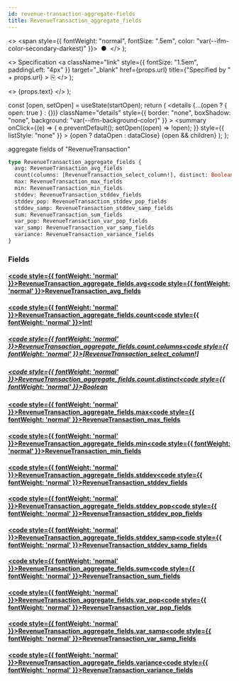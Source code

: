 ```yaml
---
id: revenue-transaction-aggregate-fields
title: RevenueTransaction_aggregate_fields
---
```


<head>
  <meta content="noindex" name="robots" />
  <meta charset="utf-8" />
</head>

  <>
    <span style={{ fontWeight: "normal", fontSize: ".5em", color: "var(--ifm-color-secondary-darkest)" }}>
      &nbsp;●&nbsp;
    </span>
  </>
);

  <>
    Specification
    <a
      className="link"
      style={{ fontSize: "1.5em", paddingLeft: "4px" }}
      target="_blank"
      href={props.url}
      title={"Specified by " + props.url}
    >
      ⎘
    </a>
  </>
);

  <>
    <span className={props.class}>{props.text}</span>
  </>
);


  const [open, setOpen] = useState(startOpen);
  return (
    <details
      {...(open ? { open: true } : {})}
      className="details"
      style={{ border: "none", boxShadow: "none", background: "var(--ifm-background-color)" }}
    >
      <summary
        onClick={(e) => {
          e.preventDefault();
          setOpen((open) => !open);
        }}
        style={{ listStyle: "none" }}
      >
        {open ? dataOpen : dataClose}
      </summary>
      {open && children}
    </details>
  );
};

aggregate fields of "RevenueTransaction"

```graphql
type RevenueTransaction_aggregate_fields {
  avg: RevenueTransaction_avg_fields
  count(columns: [RevenueTransaction_select_column!], distinct: Boolean): Int!
  max: RevenueTransaction_max_fields
  min: RevenueTransaction_min_fields
  stddev: RevenueTransaction_stddev_fields
  stddev_pop: RevenueTransaction_stddev_pop_fields
  stddev_samp: RevenueTransaction_stddev_samp_fields
  sum: RevenueTransaction_sum_fields
  var_pop: RevenueTransaction_var_pop_fields
  var_samp: RevenueTransaction_var_samp_fields
  variance: RevenueTransaction_variance_fields
}
```

### Fields

#### [<code style={{ fontWeight: 'normal' }}>RevenueTransaction_aggregate_fields.<b>avg</b></code>](#)<Bullet />[<code style={{ fontWeight: 'normal' }}><b>RevenueTransaction_avg_fields</b></code>](/docs/api/airdrops/graphql/envio/objects/revenue-transaction-avg-fields.mdx) <Badge class="badge badge--secondary " text="object"/>

#### [<code style={{ fontWeight: 'normal' }}>RevenueTransaction_aggregate_fields.<b>count</b></code>](#)<Bullet />[<code style={{ fontWeight: 'normal' }}><b>Int!</b></code>](/docs/api/airdrops/graphql/envio/scalars/int.mdx) <Badge class="badge badge--secondary badge--non_null" text="non-null"/> <Badge class="badge badge--secondary " text="scalar"/>

##### [<code style={{ fontWeight: 'normal' }}>RevenueTransaction_aggregate_fields.count.<b>columns</b></code>](#)<Bullet />[<code style={{ fontWeight: 'normal' }}><b>[RevenueTransaction_select_column!]</b></code>](/docs/api/airdrops/graphql/envio/enums/revenue-transaction-select-column.mdx) <Badge class="badge badge--secondary " text="list"/> <Badge class="badge badge--secondary " text="enum"/>

##### [<code style={{ fontWeight: 'normal' }}>RevenueTransaction_aggregate_fields.count.<b>distinct</b></code>](#)<Bullet />[<code style={{ fontWeight: 'normal' }}><b>Boolean</b></code>](/docs/api/airdrops/graphql/envio/scalars/boolean.mdx) <Badge class="badge badge--secondary " text="scalar"/>

#### [<code style={{ fontWeight: 'normal' }}>RevenueTransaction_aggregate_fields.<b>max</b></code>](#)<Bullet />[<code style={{ fontWeight: 'normal' }}><b>RevenueTransaction_max_fields</b></code>](/docs/api/airdrops/graphql/envio/objects/revenue-transaction-max-fields.mdx) <Badge class="badge badge--secondary " text="object"/>

#### [<code style={{ fontWeight: 'normal' }}>RevenueTransaction_aggregate_fields.<b>min</b></code>](#)<Bullet />[<code style={{ fontWeight: 'normal' }}><b>RevenueTransaction_min_fields</b></code>](/docs/api/airdrops/graphql/envio/objects/revenue-transaction-min-fields.mdx) <Badge class="badge badge--secondary " text="object"/>

#### [<code style={{ fontWeight: 'normal' }}>RevenueTransaction_aggregate_fields.<b>stddev</b></code>](#)<Bullet />[<code style={{ fontWeight: 'normal' }}><b>RevenueTransaction_stddev_fields</b></code>](/docs/api/airdrops/graphql/envio/objects/revenue-transaction-stddev-fields.mdx) <Badge class="badge badge--secondary " text="object"/>

#### [<code style={{ fontWeight: 'normal' }}>RevenueTransaction_aggregate_fields.<b>stddev_pop</b></code>](#)<Bullet />[<code style={{ fontWeight: 'normal' }}><b>RevenueTransaction_stddev_pop_fields</b></code>](/docs/api/airdrops/graphql/envio/objects/revenue-transaction-stddev-pop-fields.mdx) <Badge class="badge badge--secondary " text="object"/>

#### [<code style={{ fontWeight: 'normal' }}>RevenueTransaction_aggregate_fields.<b>stddev_samp</b></code>](#)<Bullet />[<code style={{ fontWeight: 'normal' }}><b>RevenueTransaction_stddev_samp_fields</b></code>](/docs/api/airdrops/graphql/envio/objects/revenue-transaction-stddev-samp-fields.mdx) <Badge class="badge badge--secondary " text="object"/>

#### [<code style={{ fontWeight: 'normal' }}>RevenueTransaction_aggregate_fields.<b>sum</b></code>](#)<Bullet />[<code style={{ fontWeight: 'normal' }}><b>RevenueTransaction_sum_fields</b></code>](/docs/api/airdrops/graphql/envio/objects/revenue-transaction-sum-fields.mdx) <Badge class="badge badge--secondary " text="object"/>

#### [<code style={{ fontWeight: 'normal' }}>RevenueTransaction_aggregate_fields.<b>var_pop</b></code>](#)<Bullet />[<code style={{ fontWeight: 'normal' }}><b>RevenueTransaction_var_pop_fields</b></code>](/docs/api/airdrops/graphql/envio/objects/revenue-transaction-var-pop-fields.mdx) <Badge class="badge badge--secondary " text="object"/>

#### [<code style={{ fontWeight: 'normal' }}>RevenueTransaction_aggregate_fields.<b>var_samp</b></code>](#)<Bullet />[<code style={{ fontWeight: 'normal' }}><b>RevenueTransaction_var_samp_fields</b></code>](/docs/api/airdrops/graphql/envio/objects/revenue-transaction-var-samp-fields.mdx) <Badge class="badge badge--secondary " text="object"/>

#### [<code style={{ fontWeight: 'normal' }}>RevenueTransaction_aggregate_fields.<b>variance</b></code>](#)<Bullet />[<code style={{ fontWeight: 'normal' }}><b>RevenueTransaction_variance_fields</b></code>](/docs/api/airdrops/graphql/envio/objects/revenue-transaction-variance-fields.mdx) <Badge class="badge badge--secondary " text="object"/>
